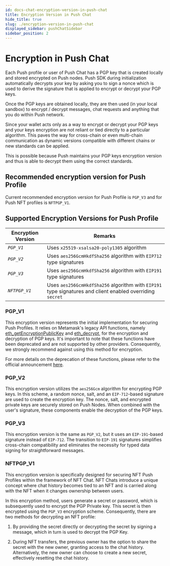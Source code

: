 ```yaml
---
id: docs-chat-encryption-version-in-push-chat
title: Encryption Version in Push Chat
hide_title: true
slug: ./encryption-version-in-push-chat
displayed_sidebar: pushChatSidebar
sidebar_position: 2
---
```


# Encryption in Push Chat

Each Push profile or user of Push Chat has a PGP key that is created locally and stored encrypted on Push nodes. Push SDK during initialization automatically decrypts your key by asking you to sign a nonce which is used to derive the signature that is applied to encrypt or decrypt your PGP keys.

Once the PGP keys are obtained locally, they are then used (in your local sandbox) to encrypt / decrypt messages, chat requests and anything that you do within Push network.

Since your wallet acts only as a way to encrypt or decrypt your PGP keys and your keys encryption are not reliant or tied directly to a particular algorithm. This paves the way for cross-chain or even multi-chain communication as dynamic versions compatible with different chains or new standards can be applied.

This is possible because Push maintains your PGP keys encryption version and thus is able to decrypt them using the correct standards.

## Recommended encryption version for Push Profile

Current recommended encryption version for Push Profile is `PGP_V3` and for Push NFT profiles is `NFTPGP_V1`.

## Supported Encryption Versions for Push Profile

| Encryption Version | Remarks                                                                                                   |
| ------------------ | --------------------------------------------------------------------------------------------------------- |
| _`PGP_V1`_         | Uses `x25519-xsalsa20-poly1305` algorithm                                                                 |
| _`PGP_V2`_         | Uses `aes256GcmHkdfSha256` algorithm with `EIP712` type signatures                                        |
| _`PGP_V3`_         | Uses `aes256GcmHkdfSha256` algorithm with `EIP191` type signatures                                        |
| _`NFTPGP_V1`_      | Uses `aes256GcmHkdfSha256` algorithm with `EIP191` type signatures and client enabled overriding `secret` |

### PGP_V1

This encryption version represents the initial implementation for securing Push Profiles. It relies on Metamask's legacy API functions, namely [eth_getEncryptionPublicKey](https://docs.metamask.io/wallet/reference/eth_getencryptionpublickey/) and [eth_decrypt](https://docs.metamask.io/wallet/reference/eth_decrypt/), for the encryption and decryption of PGP keys. It's important to note that these functions have been deprecated and are not supported by other providers. Consequently, we strongly recommend against using this method for encryption.

For more details on the deprecation of these functions, please refer to the official announcement [here](https://medium.com/metamask/metamask-api-method-deprecation-2b0564a84686).

### PGP_V2

This encryption version utilizes the `aes256Gcm` algorithm for encrypting PGP keys. In this scheme, a random nonce, salt, and an `EIP-712`-based signature are used to create the encryption key. The nonce, salt, and encrypted private keys are securely stored on Push Nodes. When combined with the user's signature, these components enable the decryption of the PGP keys.

### PGP_V3

This encryption version is the same as `PGP_V2`, but it uses an `EIP-191`-based signature instead of `EIP-712`. The transition to `EIP-191` signatures simplifies cross-chain compatibility and eliminates the necessity for typed data signing for straightforward messages.

### NFTPGP_V1

This encryption version is specifically designed for securing NFT Push Profiles within the framework of NFT Chat. NFT Chats introduce a unique concept where chat history becomes tied to an NFT and is carried along with the NFT when it changes ownership between users.

In this encryption method, users generate a secret or password, which is subsequently used to encrypt the PGP Private key. This secret is then encrypted using the `PGP_V3` encryption scheme. Consequently, there are two methods for decrypting an NFT profile:

1. By providing the secret directly or decrypting the secret by signing a message, which in turn is used to decrypt the PGP Key.

2. During NFT transfers, the previous owner has the option to share the secret with the new owner, granting access to the chat history. Alternatively, the new owner can choose to create a new secret, effectively resetting the chat history.
